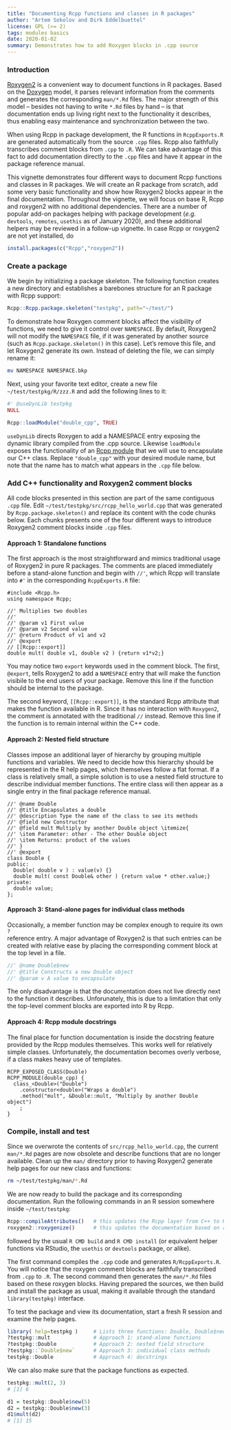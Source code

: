 ```yaml
---
title: "Documenting Rcpp functions and classes in R packages"
author: "Artem Sokolov and Dirk Eddelbuettel"
license: GPL (>= 2)
tags: modules basics
date: 2020-01-02
summary: Demonstrates how to add Roxygen blocks in .cpp source
---
```


### Introduction

[Roxygen2](https://cran.r-project.org/package=roxygen2) is a convenient way to
document functions in R packages. Based on the
[Doxygen](https://en.wikipedia.org/wiki/Doxygen) model, it parses relevant
information from the comments and generates the corresponding `man/*.Rd` files.
The major strength of this model -- besides not having to write `*.Rd` files by
hand -- is that documentation ends up living right next to the functionality it
describes, thus enabling easy maintenance and synchronization between the two.

When using Rcpp in package development, the R functions in `RcppExports.R` are
generated automatically from the source `.cpp` files. Rcpp also faithfully
transcribes comment blocks from `.cpp` to `.R`. We can take advantage of this
fact to add documentation directly to the `.cpp` files and have it appear in the
package reference manual.

This vignette demonstrates four different ways to document Rcpp functions and
classes in R packages. We will create an R package from scratch, add some very
basic functionality and show how Roxygen2 blocks appear in the final
documentation. Throughout the vignette, we will focus on base R, Rcpp and
roxygen2 with no additional dependencies. There are a number of popular add-on
packages helping with package development (_e.g._ `devtools`, `remotes`,
`usethis` as of January 2020), and these additional helpers may be reviewed in a
follow-up vignette.  In case Rcpp or roxygen2 are not yet installed, do

```r
install.packages(c("Rcpp","roxygen2"))
```

### Create a package

We begin by initializing a package skeleton. The following function creates a
new directory and establishes a barebones structure for an R package with Rcpp
support:

```r
Rcpp::Rcpp.package.skeleton("testpkg", path="~/test/")
```

To demonstrate how Roxygen comment blocks affect the visibility of functions, we
need to give it control over `NAMESPACE`. By default, Roxygen2 will not modify
the `NAMESPACE` file, if it was generated by another source (such as 
`Rcpp.package.skeleton()` in this case). Let's remove this file, and let
Roxygen2 generate its own. Instead of deleting the file, we can simply rename it:
```bash
mv NAMESPACE NAMESPACE.bkp
```

Next, using your favorite text editor, create a new file
`~/test/testpkg/R/zzz.R` and add the following lines to it:

```r
#' @useDynLib testpkg
NULL

Rcpp::loadModule("double_cpp", TRUE)
```

`useDynLib` directs Roxygen to add a NAMESPACE entry exposing the dynamic
library compiled from the .cpp source. Likewise `loadModule` exposes the
functionality of an
[Rcpp module](http://dirk.eddelbuettel.com/code/rcpp/Rcpp-modules.pdf) that we
will use to encapsulate our C++ class. Replace `"double_cpp"` with your desired
module name, but note that the name has to match what appears in the `.cpp` file
below.

### Add C++ functionality and Roxygen2 comment blocks

All code blocks presented in this section are part of the same contiguous `.cpp`
file. Edit `~/test/testpkg/src/rcpp_hello_world.cpp` that was generated by
`Rcpp.package.skeleton()` and replace its content with the code chunks below.
Each chunks presents one of the four different ways to introduce Roxygen2
comment blocks inside `.cpp` files.

#### Approach 1: Standalone functions

The first approach is the most straightforward and mimics traditional usage of
Roxygen2 in pure R packages. The comments are placed immediately before a
stand-alone function and begin with `//'`, which Rcpp will translate into `#'`
in the corresponding `RcppExports.R` file:

```Rcpp
#include <Rcpp.h>
using namespace Rcpp;

//' Multiplies two doubles
//'
//' @param v1 First value
//' @param v2 Second value
//' @return Product of v1 and v2
//' @export
// [[Rcpp::export]]
double mult( double v1, double v2 ) {return v1*v2;}
```

You may notice two `export` keywords used in the comment block. The first,
`@export`, tells Roxygen2 to add a `NAMESPACE` entry that will make the function
visibile to the end users of your package. Remove this line if the function
should be internal to the package.

The second keyword, `[[Rcpp::export]]`, is the standard Rcpp attribute that
makes the function available in R. Since it has no interaction with `Roxygen2`,
the comment is annotated with the traditional `//` instead. Remove this line if
the function is to remain internal within the C++ code.

#### Approach 2: Nested field structure

Classes impose an additional layer of hierarchy by grouping multiple functions
and variables. We need to decide how this hierarchy should be represented in
the R help pages, which themselves follow a flat format. If a class is
relatively small, a simple solution is to use a nested field structure to
describe individual member functions. The entire class will then appear as a
single entry in the final package reference manual.

```Rcpp
//' @name Double
//' @title Encapsulates a double
//' @description Type the name of the class to see its methods
//' @field new Constructor
//' @field mult Multiply by another Double object \itemize{
//' \item Parameter: other - The other Double object
//' \item Returns: product of the values
//' }
//' @export
class Double {
public:
  Double( double v ) : value(v) {}
  double mult( const Double& other ) {return value * other.value;}
private:
  double value;
};
```

#### Approach 3: Stand-alone pages for individual class methods

Occasionally, a member function may be complex enough to require its own `?`\
reference entry. A major advantage of Roxygen2 is that such entries can be
created with relative ease by placing the corresponding comment block at the top
level in a file.

```js
//' @name Double$new
//' @title Constructs a new Double object
//' @param v A value to encapsulate
```

The only disadvantage is that the documentation does not live directly next to
the function it describes. Unforunately, this is due to a limitation that only
the top-level comment blocks are exported into R by Rcpp.

#### Approach 4: Rcpp module docstrings

The final place for function documentation is inside the docstring feature
provided by the Rcpp modules themselves. This works well for relatively simple
classes. Unfortunately, the documentation becomes overly verbose, if a class
makes heavy use of templates.

```Rcpp
RCPP_EXPOSED_CLASS(Double)
RCPP_MODULE(double_cpp) {
  class_<Double>("Double")
    .constructor<double>("Wraps a double")
    .method("mult", &Double::mult, "Multiply by another Double object")
    ;
}
```

### Compile, install and test

Since we overwrote the contents of `src/rcpp_hello_world.cpp`, the current
`man/*.Rd` pages are now obsolete and describe functions that are no longer
available. Clean up the `man/` directory prior to having Roxygen2 generate help
pages for our new class and functions:

```bash
rm ~/test/testpkg/man/*.Rd
```

We are now ready to build the package and its corresponding documentation.
Run the following commands in an R session somewhere inside `~/test/testpkg`:

```R
Rcpp::compileAttributes()   # this updates the Rcpp layer from C++ to R
roxygen2::roxygenize()      # this updates the documentation based on roxygen comments
```

followed by the usual `R CMD build` and `R CMD install` (or equivalent helper
functions via RStudio, the `usethis` or `devtools` package, or alike). 

The first command compiles the `.cpp` code and generates `R/RcppExports.R`. You
will notice that the roxygen comment blocks are faithfully transcribed from
`.cpp` to `.R`. The second command then generates the `man/*.Rd` files based on
these roxygen blocks. Having prepared the sources, we then build and install the
package as usual, making it available through the standard `library(testpkg)`
interface.

To test the package and view its documentation, start a fresh R session and examine the help pages.

```R
library( help=testpkg )     # Lists three functions: Double, Double$new and mult
?testpkg::mult              # Approach 1: stand-alone functions
?testpkg::Double            # Approach 2: nested field structure
?testpkg::`Double$new`      # Approach 3: individual class methods
testpkg::Double             # Approach 4: docstrings
```

We can also make sure that the package functions as expected.

```R
testpkg::mult(2, 3)    
# [1] 6

d1 = testpkg::Double$new(5)
d2 = testpkg::Double$new(3)
d1$mult(d2)
# [1] 15
```
